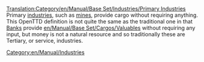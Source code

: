 [[Translation:Category/en/Manual/Base Set/Industries/Primary Industries]]
Primary [[en/Manual/Industries|industries]], such as [[en/Manual/Base Set/Industries/Coal Mine|mines]], provide cargo without requiring anything.  This OpenTTD definition is not quite the same as the traditional one in that [[en/Manual/Base Set/Industries/Bank|Banks]] provide [[en/Manual/Base Set/Cargos/Valuables]] without requiring any input, but money is not a natural resource and so traditionally these are Tertiary, or service, industries.

[[Category:en/Manual/Industries]]